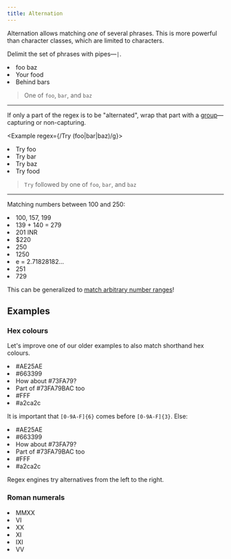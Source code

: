 ```yaml
---
title: Alternation
---
```


Alternation allows matching _one_ of several phrases. This is more powerful than character classes, which are limited to characters.

Delimit the set of phrases with pipes—`|`.

<Example regex={/foo|bar|baz/g}>
    <li>foo baz</li>
    <li>Your food</li>
    <li>Behind bars</li>
</Example>

> One of `foo`, `bar`, and `baz`

---

If only a part of the regex is to be "alternated", wrap that part with a [group](groups)—capturing or non-capturing.

<Example regex={/Try (foo|bar|baz)/g}>
    <li>Try foo</li>
    <li>Try bar</li>
    <li>Try baz</li>
    <li>Try food</li>
</Example>

> `Try` followed by one of `foo`, `bar`, and `baz`

---

Matching numbers between 100 and 250:

<Example regex={/1\d\d|2[0-4]\d|250/g}>
    <li>100, 157, 199</li>
    <li>139 + 140 = 279</li>
    <li>201 INR</li>
    <li>$220</li>
    <li>250</li>
    <li>1250</li>
    <li>e = 2.71828182...</li>
    <li>251</li>
    <li>729</li>
</Example>

This can be generalized to [match arbitrary number ranges](http://gamon.webfactional.com/regexnumericrangegenerator)!

## Examples

### Hex colours

Let's improve one of our older examples to also match shorthand hex colours.

<Example regex={/#([0-9A-F]{6}|[0-9A-F]{3})/g}>
    <li>#AE25AE</li>
    <li>#663399</li>
    <li>How about #73FA79?</li>
    <li>Part of #73FA79BAC too</li>
    <li>#FFF</li>
    <li>#a2ca2c</li>
</Example>

It is important that `[0-9A-F]{6}` comes before `[0-9A-F]{3}`. Else:

<Example regex={/#([0-9A-F]{3}|[0-9A-F]{6})/g}>
    <li>#AE25AE</li>
    <li>#663399</li>
    <li>How about #73FA79?</li>
    <li>Part of #73FA79BAC too</li>
    <li>#FFF</li>
    <li>#a2ca2c</li>
</Example>

<Tip>Regex engines try alternatives from the left to the right.</Tip>

### Roman numerals

<Example regex={/^M{0,4}(CM|CD|D?C{0,3})(XC|XL|L?X{0,3})(IX|IV|V?I{0,3})$/g}>
    <li>MMXX</li>
    <li>VI</li>
    <li>XX</li>
    <li>XI</li>
    <li>IXI</li>
    <li>VV</li>
</Example>
